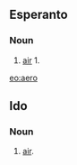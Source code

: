 ==Esperanto==
===Noun===
# [[air]] 1.

{{Universala Vortaro}}
[[eo:aero]]

==Ido==
===Noun===
# [[air]].